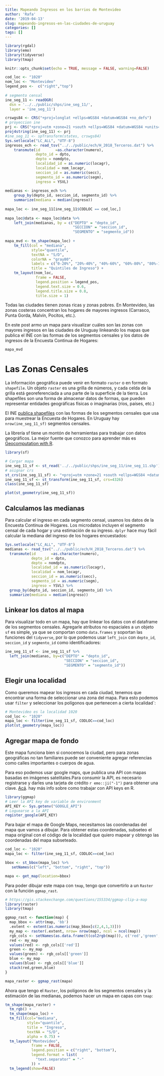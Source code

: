```yaml
---
title: Mapeando Ingresos en los barrios de Montevideo
author: 'Rafa'
date: '2019-04-13'
slug: mapeando-ingresos-en-las-ciudades-de-uruguay
categories: []
tags: []
---
```


```r
library(rgdal)
library(emo)
library(tidyverse)
library(tmap)

knitr::opts_chunk$set(echo = TRUE, message = FALSE, warning=FALSE)

cod_loc <- "1020"
nom_loc <- "Montevideo"
legend_pos <-  c("right","top")
  
# segmento censal
ine_seg_11 <- readOGR(
  dsn = '../../public/shps/ine_seg_11/',
  layer = 'ine_seg_11')

crswgs84 <- CRS("+proj=longlat +ellps=WGS84 +datum=WGS84 +no_defs")
# proyeccion ine
prj <- CRS("+proj=utm +zone=21 +south +ellps=WGS84 +datum=WGS84 +units=m +no_defs")
proj4string(ine_seg_11) <- prj
#ine_seg_11 <- spTransform(states, crswgs84)
Sys.setlocale("LC_ALL", "UTF-8")
ingresos_ech <- read_tsv("../../public/ech/H_2018_Terceros.dat") %>% 
    transmute(id       =as.character(numero),
              depto_id = dpto, 
              depto = nomdpto,
              localidad_id = as.numeric(locagr),
              localidad = nom_locagr,
              seccion_id = as.numeric(secc),
              segmento_id = as.numeric(segm),
              ingreso = YSVL)
  
medianas <- ingresos_ech %>% 
    group_by(depto_id, seccion_id, segmento_id) %>% 
    summarize(mediana = median(ingreso))
  
mapa_loc <- ine_seg_11[ine_seg_11$CODLOC == cod_loc,]
  
mapa_loc@data <- mapa_loc@data %>% 
    left_join(medianas, by = c("DEPTO" = "depto_id",
                               "SECCION" = "seccion_id",
                               "SEGMENTO" = "segmento_id"))
  
mapa_mvd <- tm_shape(mapa_loc) +
    tm_fill(col = "mediana", 
            style="quantile", 
            textNA = "S/D",
            colorNA = "gray80",
            labels = c("0-20%", "20%-40%", "40%-60%", "60%-80%", "80%-100%"),
            title = "Quintiles de Ingreso") +
    tm_layout(nom_loc, 
              frame = FALSE,
              legend.position = legend_pos,
              legend.text.size = 0.6,
              legend.title.size = 0.8, 
              title.size = 1)

```

Todas las ciudades tienen zonas ricas y zonas pobres. En Montevideo, las zonas costeras concentran los hogares de mayores ingresos (Carrasco, Punta Gorda, Malvín, Pocitos, etc.). 

En este post armo un mapa para visualizar cuáles son las zonas con mayores ingresos en las ciudades de Uruguay linkeando los mapas que publica el INE con las formas de los segmentos censales y los datos de ingresos de la Encuesta Continua de Hogares:

<!-- En este post quiero visualizar la distribución del ingreso en las ciudades de Uruguay. En Montevideo sabemos que la zona costera es donde se concentran los hogares de mayores ingresos  -->

<!-- Para visualizar esta estructura, linkeo los datos de la [Encuesta Continua de Hogares](http://ine.gub.uy/web/guest/encuesta-continua-de-hogares1) con un mapa de los segmentos censales del país. -->

<!-- TODO: Refactor using chunk names -->
```r
mapa_mvd
```

# Las Zonas Censales
La información geográfica puede venir en formato `raster` o en formato `shapefile`. Un objeto `raster` es una grilla de números, y cada celda de la grilla está georeferenciada a una parte de la superficie de la tierra. Los shapefiles son una forma de almacenar datos de formas, que pueden representar entidades geográficas físicas o imaginarias (ríos, países, etc.)

El INE [publica shapefiles](http://ine.gub.uy/mapas-vectoriales) con las formas de los segmentos censales que usa para muestrear la Encuesta de Hogares. En Uruguay hay `nrow(ine_seg_11_sf)` segmentos censales.

La librería sf tiene un montón de herramientas para trabajar con datos geográficos. La mejor fuente que conozco para aprender más es [Geocomputation with R](https://geocompr.robinlovelace.net/). 

```r
library(sf)

# Cargar mapa
ine_seg_11_sf <- st_read('../../public/shps/ine_seg_11/ine_seg_11.shp')
# asignar crs
st_crs(ine_seg_11_sf) <- "+proj=utm +zone=21 +south +ellps=WGS84 +datum=WGS84 +units=m +no_defs"
ine_seg_11_sf <- st_transform(ine_seg_11_sf, crs=4326)
class(ine_seg_11_sf)
```

```r
plot(st_geometry(ine_seg_11_sf))
```

## Calculamos las medianas
Para calcular el ingreso en cada segmento censal, usamos los datos de la Encuesta Continua de Hogares. Los microdatos incluyen el segmento censal de cada hogar y una estimación de su ingreso. `dplyr` hace muy fácil calcular la mediana del ingreso de los hogares encuestados:
```r
Sys.setlocale("LC_ALL", "UTF-8")
medianas <- read_tsv("../../public/ech/H_2018_Terceros.dat") %>% 
  transmute(id       =as.character(numero),
            depto_id = dpto, 
            depto = nomdpto,
            localidad_id = as.numeric(locagr),
            localidad = nom_locagr,
            seccion_id = as.numeric(secc),
            segmento_id = as.numeric(segm),
            ingreso = YSVL) %>% 
  group_by(depto_id, seccion_id, segmento_id) %>% 
  summarize(mediana = median(ingreso))
```

## Linkear los datos al mapa

Para visualizar todo en un mapa, hay que linkear los datos con el dataframe de los segmentos censales. Agregarle atributos no espaciales a un objeto `sf` es simple, ya que se comportan como `data.frames` y soportan las funciones del `tidyverse`, por lo que podemos usar `left_join` con `depto_id`, `seccion_id` y `segmento_id` como identificadores:

```r
ine_seg_11_sf <- ine_seg_11_sf %>% 
  left_join(medianas, by=c("DEPTO" = "depto_id",
                           "SECCION" = "seccion_id",
                           "SEGMENTO" = "segmento_id"))


```


## Elegir una localidad

Como queremos mapear los ingresos en cada ciudad, tenemos que encontrar una forma de seleccionar una zona del mapa. Para esto podemos usar `filter` y seleccionar los polígonos que pertenecen a cierta localidad`:

```r
# Montevideo es la localidad 1020
cod_loc <- "1020"
mapa_loc <- filter(ine_seg_11_sf, CODLOC==cod_loc)
plot(st_geometry(mapa_loc))
```

## Agregar mapa de fondo

Este mapa funciona bien si conocemos la ciudad, pero para zonas geográficas no tan familiares puede ser conveniente agregar referencias como calles importantes o cuerpos de agua. 

Para eso podemos usar google maps, que publica una API con mapas basadas en imágenes satelitales.Para consumir la API, es necesario registrarse y darles una tarjeta de crédito `r emo::ji("-1")` para obtener una clave. [Acá](https://cran.r-project.org/web/packages/httr/vignettes/secrets.html). hay más info sobre como trabajar con API keys en R.

```r
library(ggmap)
# Leer la API key de variable de environment
API_KEY <- Sys.getenv("GOOGLE_API")
# Loguearse a la API
register_google(API_KEY)
```
Para bajar el mapa de Google Maps, necesitamos las coordenadas del mapa que vamos a dibujar. Para obtener estas coordenadas, subseteo el mapa original con el código de la localidad que quiero mapear y obtengo las coordenadas del mapa subseteado.

```r

cod_loc <- "1020"
mapa_loc <- filter(ine_seg_11_sf, CODLOC==cod_loc)

bbox <- st_bbox(mapa_loc) %>% 
   setNames(c("left", "bottom", "right", "top"))

mapa <- get_map(location=bbox)
```
Para poder dibujar este mapa con `tmap`, tengo que convertirlo a un `Raster` con la función `ggmap_rast`.

```r
# https://gis.stackexchange.com/questions/155334/ggmap-clip-a-map
library(raster)
library(tmap)

ggmap_rast <- function(map) {
  map_bbox <- attr(map, 'bb') 
  .extent <- extent(as.numeric(map_bbox[c(2,4,1,3)]))
  my_map <- raster(.extent, nrow= nrow(map), ncol = ncol(map))
  rgb_cols <- setNames(as.data.frame(t(col2rgb(map))), c('red','green','blue'))
  red <- my_map
  values(red) <- rgb_cols[['red']]
  green <- my_map
  values(green) <- rgb_cols[['green']]
  blue <- my_map
  values(blue) <- rgb_cols[['blue']]
  stack(red,green,blue)
}

mapa_raster <- ggmap_rast(mapa)
```

Ahora que tengo el `Raster`, los polígonos de los segmentos censales y la estimación de las medianas, podemos hacer un mapa en capas con `tmap`:
```r

tm_shape(mapa_raster) + 
  tm_rgb() + 
  tm_shape(mapa_loc) +
  tm_fill(col="mediana", 
          style="quantile",
          title = "Ingreso",
          textNA = "S/D",
          alpha = 0.75) + 
  tm_layout("Montevideo", 
            frame = FALSE,
            legend.position = c("right", "bottom"),
            legend.format = list(
              "text.separator" = "-"
            )) +
  tm_legend(show=FALSE)
```


<!-- # Otras localidades -->

<!-- `tmap` nos permite dibujar un mapa con todos los elementos que vinimos desarrollando en distintas capas. También tiene una función que permite armar grillas de mapas.  -->

<!-- Podemos hacer el mismo mapa para otras localidades: -->

<!-- ```{r} -->

<!-- # salto: 15120 -->
<!-- mapa_loc <- filter(ine_seg_11_sf, CODLOC=="15120") -->
<!-- bbox <- st_bbox(mapa_loc) %>%  -->
<!--     setNames(c("left", "bottom", "right", "top")) -->

<!-- mapa_raster <- get_map(location=bbox) %>%  -->
<!--     ggmap_rast() -->

<!-- mapa_salto <- tm_shape(mapa_raster) +  -->
<!--     tm_rgb() +  -->
<!--     tm_shape(mapa_loc) + -->
<!--     tm_fill(col="mediana",  -->
<!--           style="quantile", -->
<!--           title = "Ingreso", -->
<!--           textNA = "S/D", -->
<!--           alpha = 0.75) +  -->
<!--   tm_layout("Salto",  -->
<!--             frame = FALSE, -->
<!--             legend.position = legend_pos, -->
<!--             legend.format = list( -->
<!--               "text.separator" = "-" -->
<!--             )) -->
<!-- ``` -->

<!-- ```{r} -->
<!-- # Durazno: 6220 -->
<!-- mapa_loc <- filter(ine_seg_11_sf, CODLOC=="6220") -->
<!-- bbox <- st_bbox(mapa_loc) %>%  -->
<!--     setNames(c("left", "bottom", "right", "top")) -->

<!-- mapa_raster <- get_map(location=bbox) %>%  -->
<!--     ggmap_rast() -->

<!-- mapa_durazno <- tm_shape(mapa_raster) +  -->
<!--     tm_rgb() +  -->
<!--     tm_shape(mapa_loc) + -->
<!--     tm_fill(col="mediana",  -->
<!--           style="quantile", -->
<!--           title = "Ingreso", -->
<!--           textNA = "S/D", -->
<!--           alpha = 0.75) +  -->
<!--   tm_layout("Durazno",  -->
<!--             frame = FALSE, -->
<!--             legend.position = legend_pos, -->
<!--             legend.format = list( -->
<!--               "text.separator" = "-" -->
<!--             )) -->
<!-- ``` -->
<!-- Para sacar varios mapas a la vez podemos combinar `tmap_arrange` con esta función: -->
<!-- ```{r} -->
<!-- tmap_arrange( -->
<!--             mapa_salto, -->
<!--             mapa_durazno, -->
<!--             ncol = 1) -->
<!-- ``` -->

